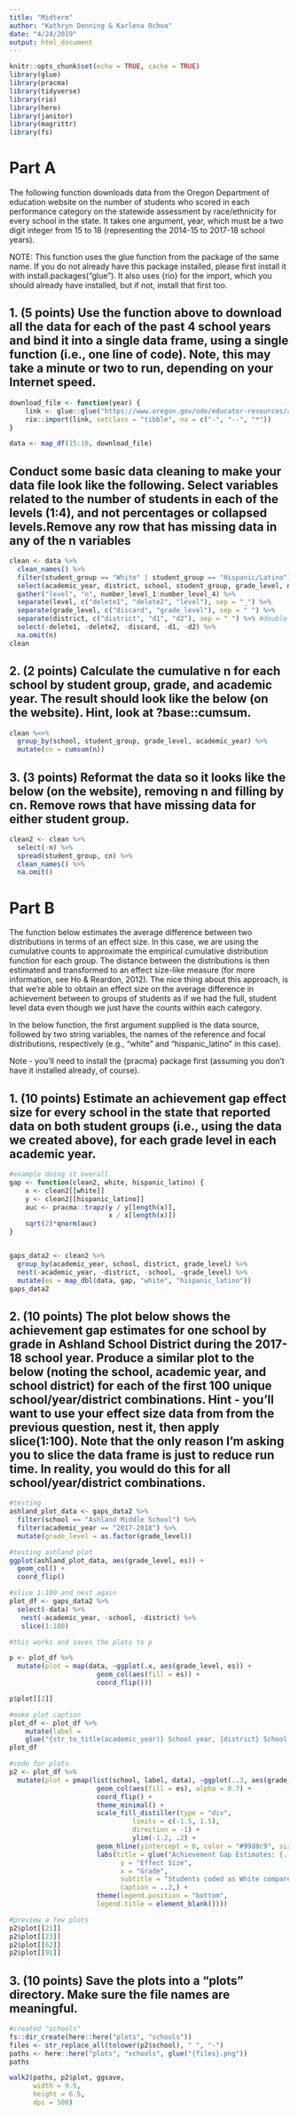 ```yaml
---
title: "Midterm"
author: "Kathryn Denning & Karlena Ochoa"
date: "4/24/2019"
output: html_document
---
```


```r
knitr::opts_chunk$set(echo = TRUE, cache = TRUE)
library(glue)
library(pracma)
library(tidyverse)
library(rio)
library(here)
library(janitor)
library(magrittr)
library(fs)
```


# Part A

The following function downloads data from the Oregon Department of education website on the number of students who scored in each performance category on the statewide assessment by race/ethnicity for every school in the state. It takes one argument, year, which must be a two digit integer from 15 to 18 (representing the 2014-15 to 2017-18 school years).

NOTE: This function uses the glue function from the package of the same name. If you do not already have this package installed, please first install it with install.packages("glue"). It also uses {rio} for the import, which you should already have installed, but if not, install that first too.

## 1. (5 points) Use the function above to download all the data for each of the past 4 school years and bind it into a single data frame, using a single function (i.e., one line of code). Note, this may take a minute or two to run, depending on your Internet speed.

```r
download_file <- function(year) {
    link <- glue::glue("https://www.oregon.gov/ode/educator-resources/assessment/TestResults20{year}/pagr_schools_ela_raceethnicity_{year-1}{year}.xlsx")
    rio::import(link, setclass = "tibble", na = c("-", "--", "*"))
}

data <- map_df(15:18, download_file)
```

## Conduct some basic data cleaning to make your data file look like the following. Select variables related to the number of students in each of the levels (1:4), and not percentages or collapsed levels.Remove any row that has missing data in any of the n variables

```r
clean <- data %>% 
  clean_names() %>% 
  filter(student_group == "White" | student_group == "Hispanic/Latino") %>%
  select(academic_year, district, school, student_group, grade_level, number_level_1, number_level_2, number_level_3, number_level_4) %>% 
  gather("level", "n", number_level_1:number_level_4) %>% 
  separate(level, c("delete1", "delete2", "level"), sep = "_") %>% 
  separate(grade_level, c("discard", "grade_level"), sep = " ") %>% 
  separate(district, c("district", "d1", "d2"), sep = " ") %>% #double check this isn't doing anything weird 
  select(-delete1, -delete2, -discard, -d1, -d2) %>% 
  na.omit(n)
clean
```


## 2. (2 points) Calculate the cumulative n for each school by student group, grade, and academic year. The result should look like the below (on the website). Hint, look at ?base::cumsum.

```r
clean %<>% 
  group_by(school, student_group, grade_level, academic_year) %>% 
  mutate(cn = cumsum(n))
```

## 3. (3 points) Reformat the data so it looks like the below (on the website), removing n and filling by cn. Remove rows that have missing data for either student group.

```r
clean2 <- clean %>% 
  select(-n) %>% 
  spread(student_group, cn) %>% 
  clean_names() %>% 
  na.omit() 
```

# Part B

The function below estimates the average difference between two distributions in terms of an effect size. In this case, we are using the cumulative counts to approximate the empirical cumulative distribution function for each group. The distance between the distributions is then estimated and transformed to an effect size-like measure (for more information, see Ho & Reardon, 2012). The nice thing about this approach, is that we’re able to obtain an effect size on the average difference in achievement between to groups of students as if we had the full, student level data even though we just have the counts within each category.

In the below function, the first argument supplied is the data source, followed by two string variables, the names of the reference and focal distributions, respectively (e.g., "white" and "hispanic_latino" in this case).

Note - you’ll need to install the {pracma} package first (assuming you don’t have it installed already, of course).

## 1. (10 points) Estimate an achievement gap effect size for every school in the state that reported data on both student groups (i.e., using the data we created above), for each grade level in each academic year.

```r
#example doing it overall
gap <- function(clean2, white, hispanic_latino) {
    x <- clean2[[white]]
    y <- clean2[[hispanic_latino]]
    auc <- pracma::trapz(y / y[length(x)],
                         x / x[length(x)])
    sqrt(2)*qnorm(auc)
}


gaps_data2 <- clean2 %>% 
  group_by(academic_year, school, district, grade_level) %>% 
  nest(-academic_year, -district, -school, -grade_level) %>% 
  mutate(es = map_dbl(data, gap, "white", "hispanic_latino"))
gaps_data2

```

## 2. (10 points) The plot below shows the achievement gap estimates for one school by grade in Ashland School District during the 2017-18 school year. Produce a similar plot to the below (noting the school, academic year, and school district) for each of the first 100 unique school/year/district combinations. Hint - you’ll want to use your effect size data from from the previous question, nest it, then apply slice(1:100). Note that the only reason I’m asking you to slice the data frame is just to reduce run time. In reality, you would do this for all school/year/district combinations.

```r
#testing
ashland_plot_data <- gaps_data2 %>% 
  filter(school == "Ashland Middle School") %>% 
  filter(academic_year == "2017-2018") %>% 
  mutate(grade_level = as.factor(grade_level))

#testing ashland plot
ggplot(ashland_plot_data, aes(grade_level, es)) +
  geom_col() + 
  coord_flip()

#slice 1:100 and nest again
plot_df <- gaps_data2 %>% 
  select(-data) %>% 
   nest(-academic_year, -school, -district) %>% 
   slice(1:100)

#this works and saves the plots to p 

p <- plot_df %>% 
  mutate(plot = map(data, ~ggplot(.x, aes(grade_level, es)) +
                      geom_col(aes(fill = es)) +
                      coord_flip()))

p$plot[[2]]

#make plot caption 
plot_df <- plot_df %>%
    mutate(label = 
    glue("{str_to_title(academic_year)} School year, {district} School District, Oregon"))
plot_df

#code for plots 
p2 <- plot_df %>% 
  mutate(plot = pmap(list(school, label, data), ~ggplot(..3, aes(grade_level, es)) +
                      geom_col(aes(fill = es), alpha = 0.7) +
                      coord_flip() +
                      theme_minimal() +
                      scale_fill_distiller(type = "div",
                               limits = c(-1.5, 1.5),
                               direction = -1) +
                               ylim(-1.2, .2) +
                      geom_hline(yintercept = 0, color = "#99d8c9", size = 1) +
                      labs(title = glue("Achievement Gap Estimates: {..1}"),
                            y = "Effect Size",
                            x = "Grade",
                            subtitle = "Students coded as White compared to those coded as Hispanic/Latino",
                            caption = ..2,) +
                      theme(legend.position = "bottom",
                      legend.title = element_blank())))

#preview a few plots 
p2$plot[[21]]
p2$plot[[23]]
p2$plot[[62]]
p2$plot[[91]]
```

## 3. (10 points) Save the plots into a “plots” directory. Make sure the file names are meaningful.

```r
#created "schools"
fs::dir_create(here::here("plots", "schools"))
files <- str_replace_all(tolower(p2$school), " ", "-")
paths <- here::here("plots", "schools", glue("{files}.png"))
paths

walk2(paths, p2$plot, ggsave,
      width = 9.5, 
      height = 6.5,
      dpi = 500)

```
